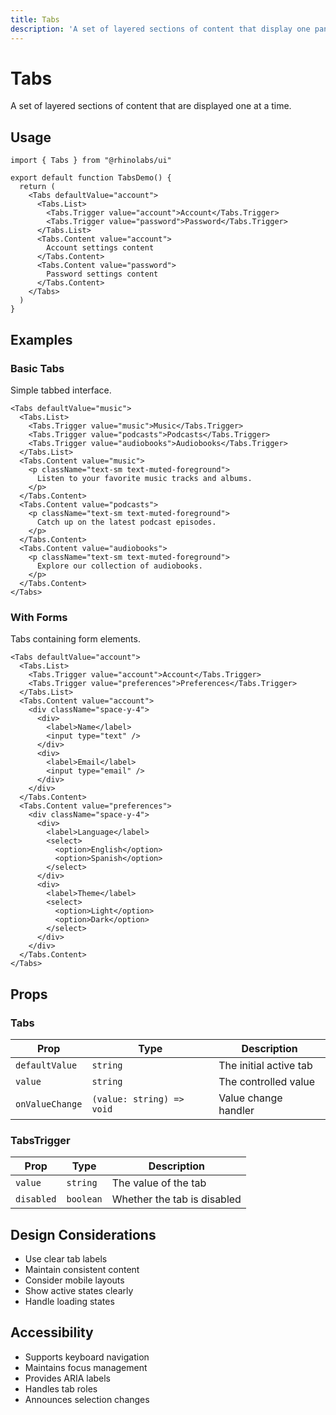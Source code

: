 ```yaml
---
title: Tabs
description: 'A set of layered sections of content that display one panel at a time.'
---
```



# Tabs

A set of layered sections of content that are displayed one at a time.

## Usage

```tsx
import { Tabs } from "@rhinolabs/ui"

export default function TabsDemo() {
  return (
    <Tabs defaultValue="account">
      <Tabs.List>
        <Tabs.Trigger value="account">Account</Tabs.Trigger>
        <Tabs.Trigger value="password">Password</Tabs.Trigger>
      </Tabs.List>
      <Tabs.Content value="account">
        Account settings content
      </Tabs.Content>
      <Tabs.Content value="password">
        Password settings content
      </Tabs.Content>
    </Tabs>
  )
}
```

## Examples

### Basic Tabs

Simple tabbed interface.

```tsx
<Tabs defaultValue="music">
  <Tabs.List>
    <Tabs.Trigger value="music">Music</Tabs.Trigger>
    <Tabs.Trigger value="podcasts">Podcasts</Tabs.Trigger>
    <Tabs.Trigger value="audiobooks">Audiobooks</Tabs.Trigger>
  </Tabs.List>
  <Tabs.Content value="music">
    <p className="text-sm text-muted-foreground">
      Listen to your favorite music tracks and albums.
    </p>
  </Tabs.Content>
  <Tabs.Content value="podcasts">
    <p className="text-sm text-muted-foreground">
      Catch up on the latest podcast episodes.
    </p>
  </Tabs.Content>
  <Tabs.Content value="audiobooks">
    <p className="text-sm text-muted-foreground">
      Explore our collection of audiobooks.
    </p>
  </Tabs.Content>
</Tabs>
```

### With Forms

Tabs containing form elements.

```tsx
<Tabs defaultValue="account">
  <Tabs.List>
    <Tabs.Trigger value="account">Account</Tabs.Trigger>
    <Tabs.Trigger value="preferences">Preferences</Tabs.Trigger>
  </Tabs.List>
  <Tabs.Content value="account">
    <div className="space-y-4">
      <div>
        <label>Name</label>
        <input type="text" />
      </div>
      <div>
        <label>Email</label>
        <input type="email" />
      </div>
    </div>
  </Tabs.Content>
  <Tabs.Content value="preferences">
    <div className="space-y-4">
      <div>
        <label>Language</label>
        <select>
          <option>English</option>
          <option>Spanish</option>
        </select>
      </div>
      <div>
        <label>Theme</label>
        <select>
          <option>Light</option>
          <option>Dark</option>
        </select>
      </div>
    </div>
  </Tabs.Content>
</Tabs>
```

## Props

### Tabs

| Prop | Type | Description |
|------|------|-------------|
| `defaultValue` | `string` | The initial active tab |
| `value` | `string` | The controlled value |
| `onValueChange` | `(value: string) => void` | Value change handler |

### TabsTrigger

| Prop | Type | Description |
|------|------|-------------|
| `value` | `string` | The value of the tab |
| `disabled` | `boolean` | Whether the tab is disabled |

## Design Considerations

- Use clear tab labels
- Maintain consistent content
- Consider mobile layouts
- Show active states clearly
- Handle loading states

## Accessibility

- Supports keyboard navigation
- Maintains focus management
- Provides ARIA labels
- Handles tab roles
- Announces selection changes
